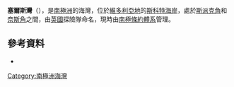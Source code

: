 {{Coord|77|21|S|163|34|E|source:GNIS|display=title}}

'''塞爾斯灣'''（{{lang-en|Bay of Sails}}），是[[南極洲|南極洲]]的海灣，位於[[維多利亞地|維多利亞地]]的[[斯科特海岸|斯科特海岸]]，處於[[斯派克角|斯派克角]]和[[奈斯角|奈斯角]]之間，由[[英國|英國]]探險隊命名，現時由[[南極條約體系|南極條約體系]]管理。

==參考資料==
* {{usgs-gazetteer|id=13160|name=Sails, Bay of}}

{{DEFAULTSORT:Bay of Sails}}
[[Category:南極洲海灣|Category:南極洲海灣]]


{{ScottCoast-geo-stub}}